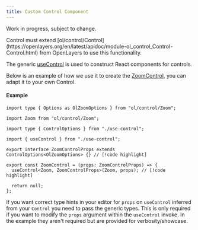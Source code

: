 ```yaml
---
title: Custom Control Component
---
```


<Callout type="warn">Work in progress, subject to change.</Callout>

<Callout type="info">
  Control must extend
  [ol/control/Control](https://openlayers.org/en/latest/apidoc/module-ol_control_Control-Control.html)
  from OpenLayers to use this functionality.
</Callout>

The generic [useControl](../API-Reference/openlayers/control/use-control.mdx) is used to construct React components for controls.

Below is an example of how we use it to create the [ZoomControl](../API-Reference/openlayers/control/zoom-control.mdx), you can adapt it to your own Control.

#### Example

```tsx title="zoom-control.tsx"
import type { Options as OlZoomOptions } from "ol/control/Zoom";

import Zoom from "ol/control/Zoom";

import type { ControlOptions } from "./use-control";

import { useControl } from "./use-control";

export interface ZoomControlProps extends ControlOptions<OlZoomOptions> {} // [!code highlight]

export const ZoomControl = (props: ZoomControlProps) => {
  useControl<Zoom, ZoomControlProps>(Zoom, props); // [!code highlight]

  return null;
};
```

If you want correct type hints in your editor for `props` on `useControl` inferred from your `Control` you need to pass the generic types.
This is only required if you want to modify the `props` argument within the `useControl` invoke.
In the example they aren't required but are provided for verbosity/showcase.
